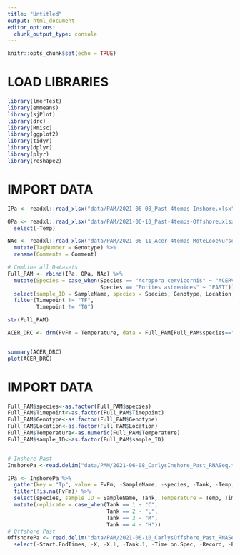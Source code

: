 ```yaml
---
title: "Untitled"
output: html_document
editor_options: 
  chunk_output_type: console
---
```


```r
knitr::opts_chunk$set(echo = TRUE)
```

# LOAD LIBRARIES # 
```r
library(lmerTest)
library(emmeans)
library(sjPlot)
library(drc)
library(Rmisc)
library(ggplot2)
library(tidyr)
library(dplyr)
library(plyr)
library(reshape2)
```

# IMPORT DATA #
```r
IPa <- readxl::read_xlsx("data/PAM/2021-06-08_Past-4temps-Inshore.xlsx")

OPa <- readxl::read_xlsx("data/PAM/2021-06-10_Past-4temps-Offshore.xlsx") %>%
  select(-Temp)

NAc <- readxl::read_xlsx("data/PAM/2021-06-11_Acer-4temps-MoteLooeNursery_Run2.xlsx") %>%
  mutate(TagNumber = Genotype) %>%
  rename(Comments = Comment)

# Combine all Datasets 
Full_PAM <- rbind(IPa, OPa, NAc) %>%
  mutate(Species = case_when(Species == "Acropora cervicornis" ~ "ACERV",
                             Species == "Porites astreoides" ~ "PAST")) %>%
  select(sample_ID = SampleName, species = Species, Genotype, Location, Temperature = Temp_Setpoint, Timepoint, FvFm = PAM) %>%
  filter(Timepoint != "TF",
         Timepoint != "T0")
```

```r


str(Full_PAM)

ACER_DRC <- drm(FvFm ~ Temperature, data = Full_PAM[Full_PAM$species=="ACER",], curveid=sample_ID, fct = LL.3())


summary(ACER_DRC)
plot(ACER_DRC)
```

























# IMPORT DATA #
```r


Full_PAM$species<-as.factor(Full_PAM$species)
Full_PAM$Timepoint<-as.factor(Full_PAM$Timepoint)
Full_PAM$Genotype<-as.factor(Full_PAM$Genotype)
Full_PAM$Location<-as.factor(Full_PAM$Location)
Full_PAM$Temperature<-as.numeric(Full_PAM$Temperature)
Full_PAM$sample_ID<-as.factor(Full_PAM$sample_ID)


# Inshore Past
InshorePa <-read.delim("data/PAM/2021-06-08_CarlysInshore_Past_RNASeq.txt")

IPa <- InshorePa %>%
  gather(key = "Tp", value = FvFm, -SampleName, -species, -Tank, -Temp, -Geno, -Timepoint) %>%
  filter(!is.na(FvFm)) %>%
  select(species, sample_ID = SampleName, Tank, Temperature = Temp, Timepoint, FvFm) %>%
  mutate(replicate = case_when(Tank == 1 ~ "C",
                               Tank == 2 ~ "L",
                               Tank == 3 ~ "M",
                               Tank == 4 ~ "H"))
# Offshore Past 
OffshorePa <- read.delim("data/PAM/2021-06-10_CarlysOffshore_Past_RNASeq.txt") %>%
  select(-Start.EndTimes, -X, -X.1, -Tank.1, -Time.on.Spec, -Record, -PAR)





```

